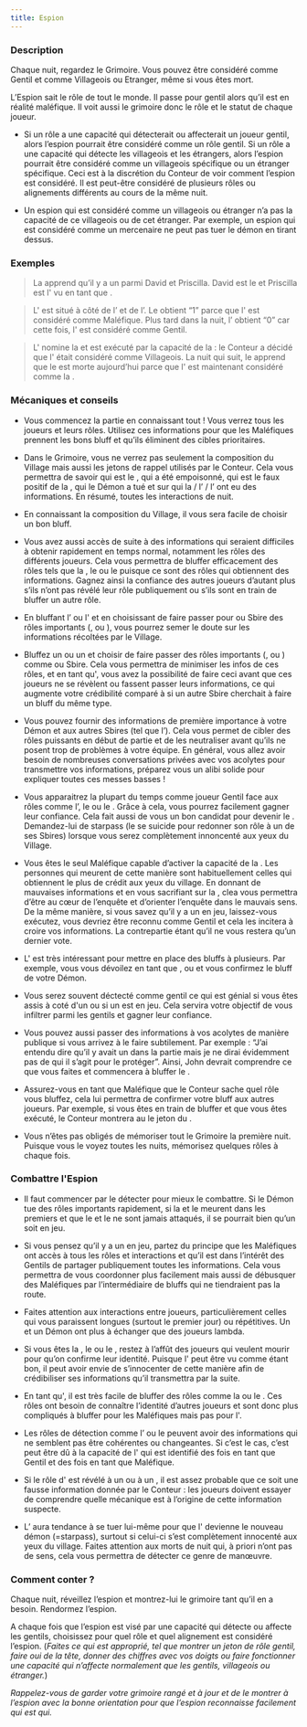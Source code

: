 ```yaml
---
title: Espion
---
```



<Role ESPION header />

### Description

Chaque nuit, regardez le Grimoire. Vous pouvez être considéré comme Gentil et comme Villageois ou Etranger, même si vous êtes mort.

L’Espion sait le rôle de tout le monde. Il passe pour gentil alors qu’il est en réalité maléfique. Il voit aussi le grimoire donc le rôle et le statut de chaque joueur.

-	Si un rôle a une capacité qui détecterait ou affecterait un joueur gentil, alors l’espion pourrait être considéré comme un rôle gentil. Si un rôle a une capacité qui détecte les villageois et les étrangers, alors l’espion pourrait être considéré comme un villageois spécifique ou un étranger spécifique. Ceci est à la discrétion du Conteur de voir comment l’espion est considéré. Il est peut-être considéré de plusieurs rôles ou alignements différents au cours de la même nuit.

-	Un espion qui est considéré comme un villageois ou étranger n’a pas la capacité de ce villageois ou de cet étranger. Par exemple, un espion qui est considéré comme un mercenaire ne peut pas tuer le démon en tirant dessus.

### Exemples 

> La <Role LAVANDIERE /> apprend qu’il y a un <Role GARDIEN /> parmi David et Priscilla. David est le <Role MOINE /> et Priscilla est l'<Role ESPION /> vu en tant que <Role GARDIEN />.

> L'<Role ESPION /> est situé à côté de l’<Role IMP /> et de l’<Role EMPATHIQUE />. Le <Role CUISTOT /> obtient “1” parce que l'<Role ESPION /> est considéré comme Maléfique. Plus tard dans la nuit, l’<Role EMPATHIQUE /> obtient “0” car cette fois, l'<Role ESPION /> est considéré comme Gentil.

> L'<Role ESPION /> nomine la <Role PUCELLE /> et est exécuté par la capacité de la <Role PUCELLE /> : le Conteur a décidé que l'<Role ESPION /> était considéré comme Villageois. La nuit qui suit, le <Role CROQUE_MORT /> apprend que le <Role LAVANDIERE /> est morte aujourd’hui parce que l'<Role ESPION /> est maintenant considéré comme la <Role LAVANDIERE />.

### Mécaniques et conseils

- Vous commencez la partie en connaissant tout ! Vous verrez tous les joueurs et leurs rôles. Utilisez ces informations pour que les Maléfiques prennent les bons bluff et qu’ils éliminent des cibles prioritaires.

- Dans le Grimoire, vous ne verrez pas seulement la composition du Village mais aussi les jetons de rappel utilisés par le Conteur. Cela vous permettra de savoir qui est le <Role SOULARD />, qui a été empoisonné, qui est le faux positif de la <Role VOYANTE />, qui le Démon a tué et sur qui la <Role LAVANDIERE /> / l’<Role ARCHIVISTE /> / l’<Role ENQUETEUR /> ont eu des informations. En résumé, toutes les interactions de nuit. 

- En connaissant la composition du Village, il vous sera facile de choisir un bon bluff.

- Vous avez aussi accès de suite à des informations qui seraient difficiles à obtenir rapidement en temps normal, notamment les rôles des différents joueurs. Cela vous permettra de bluffer efficacement des rôles tels que la <Role LAVANDIERE />, le <Role CROQUE_MORT /> ou le <Role GARDIEN /> puisque ce sont des rôles qui obtiennent des informations. Gagnez ainsi la confiance des autres joueurs d’autant plus s’ils n’ont pas révélé leur rôle publiquement ou s’ils sont en train de bluffer un autre rôle.

- En bluffant l’<Role ARCHIVISTE /> ou l'<Role ENQUETEUR /> et en choisissant de faire passer pour <Role SOULARD /> ou Sbire des rôles importants (<Role EMPATHIQUE />, <Role GARDIEN /> ou <Role MAIRE />), vous pourrez semer le doute sur les informations récoltées par le Village.  

- Bluffez un <Role ARCHIVISTE /> ou un <Role ENQUETEUR /> et choisir de faire passer des rôles importants (<Role EMPATHIQUE />, <Role GARDIEN /> ou <Role MAIRE />) comme <Role SOULARD /> ou Sbire. Cela vous permettra de minimiser les infos de ces rôles, et en tant qu'<Role ESPION />, vous avez la possibilité de faire ceci avant que ces joueurs ne se révèlent ou fassent passer leurs informations, ce qui augmente votre crédibilité comparé à si un autre Sbire cherchait à faire un bluff du même type.

- Vous pouvez fournir des informations de première importance à votre Démon et aux autres Sbires (tel que l’<Role EMPOISONNEUR />). Cela vous permet de cibler des rôles puissants en début de partie et de les neutraliser avant qu’ils ne posent trop de problèmes à votre équipe. En général, vous allez avoir besoin de nombreuses conversations privées avec vos acolytes pour transmettre vos informations, préparez vous un alibi solide pour expliquer toutes ces messes basses !

- Vous apparaitrez la plupart du temps comme joueur Gentil face aux rôles comme l’<Role EMPATHIQUE />, le <Role CUISTOT /> ou le <Role CROQUE_MORT />. Grâce à cela, vous pourrez facilement gagner leur confiance. Cela fait aussi de vous un bon candidat pour devenir le <Role IMP />. Demandez-lui de starpass (le <Role IMP /> se suicide pour redonner son rôle à un de ses Sbires) lorsque vous serez complètement innoncenté aux yeux du Village.

- Vous êtes le seul Maléfique capable d’activer la capacité de la <Role PUCELLE />. Les personnes qui meurent de cette manière sont habituellement celles qui obtiennent le plus de crédit aux yeux du village. En donnant de mauvaises informations et en vous sacrifiant sur la <Role PUCELLE />, clea vous permettra d’être au cœur de l’enquête et d’orienter l’enquête dans le mauvais sens. De la même manière, si vous savez qu’il y a un <Role CROQUE_MORT /> en jeu, laissez-vous exécutez, vous devriez être reconnu comme Gentil et cela les incitera à croire vos informations. La contrepartie étant qu’il ne vous restera qu’un dernier vote. 

- L'<Role ESPION /> est très intéressant pour mettre en place des bluffs à plusieurs. Par exemple, vous vous dévoilez en tant que <Role LAVANDIERE />, <Role ARCHIVISTE /> ou <Role GARDIEN /> et vous confirmez le bluff de votre Démon.

- Vous serez souvent déctecté comme gentil ce qui est génial si vous êtes assis à coté d'un <Role EMPATHIQUE /> ou si un <Role CUISTOT /> est en jeu. Cela servira votre objectif de vous infiltrer parmi les gentils et gagner leur confiance. 

- Vous pouvez aussi passer des informations à vos acolytes de manière publique si vous arrivez à le faire subtilement. Par exemple : “J’ai entendu dire qu’il y avait un <Role MERCENAIRE /> dans la partie mais je ne dirai évidemment pas de qui il s’agit pour le protéger”. Ainsi, John devrait comprendre ce que vous faites et commencera à bluffer le <Role MERCENAIRE />.

- Assurez-vous en tant que Maléfique que le Conteur sache quel rôle vous bluffez, cela lui permettra de confirmer votre bluff aux autres joueurs. Par exemple, si vous êtes en train de bluffer <Role MAJORDOME /> et que vous êtes exécuté, le Conteur montrera au <Role CROQUE_MORT /> le jeton du <Role MAJORDOME />.

- Vous n’êtes pas obligés de mémoriser tout le Grimoire la première nuit. Puisque vous le voyez toutes les nuits, mémorisez quelques rôles à chaque fois.
 
### Combattre l'Espion

- Il faut commencer par le détecter pour mieux le combattre. Si le Démon tue des rôles importants rapidement, si la <Role VOYANTE /> et le <Role CROQUE_MORT /> meurent dans les premiers et que le <Role GARDIEN /> et le <Role SOLDAT /> ne sont jamais attaqués, il se pourrait bien qu’un <Role ESPION /> soit en jeu.

- Si vous pensez qu’il y a un <Role ESPION /> en jeu, partez du principe que les Maléfiques ont accès à tous les rôles et interactions et qu’il est dans l’intérêt des Gentils de partager publiquement toutes les informations. Cela vous permettra de vous coordonner plus facilement mais aussi de débusquer des Maléfiques par l’intermédiaire de bluffs qui ne tiendraient pas la route.

- Faites attention aux interactions entre joueurs, particulièrement celles qui vous paraissent longues (surtout le premier jour) ou répétitives. Un <Role ESPION /> et un Démon ont plus à échanger que des joueurs lambda.

- Si vous êtes la <Role PUCELLE />, le <Role CROQUE_MORT /> ou le <Role GARDIEN />, restez à l’affût des joueurs qui veulent mourir pour qu’on confirme leur identité. Puisque l'<Role ESPION /> peut être vu comme étant bon, il peut avoir envie de s’innocenter de cette manière afin de crédibiliser ses informations qu’il transmettra par la suite.

- En tant qu'<Role ESPION />, il est très facile de bluffer des rôles comme la <Role LAVANDIERE /> ou le <Role GARDIEN />. Ces rôles ont besoin de connaître l’identité d’autres joueurs et sont donc plus compliqués à bluffer pour les Maléfiques mais pas pour l'<Role ESPION />. 

- Les rôles de détection comme l’<Role EMPATHIQUE /> ou le <Role CUISTOT /> peuvent avoir des informations qui ne semblent pas être cohérentes ou changeantes. Si c’est le cas, c’est peut être dû à la capacité de l'<Role ESPION /> qui est identifié des fois en tant que Gentil et des fois en tant que Maléfique.

- Si le rôle d'<Role ESPION /> est révélé à un <Role CROQUE_MORT /> ou à un <Role GARDIEN />, il est assez probable que ce soit une fausse information donnée par le Conteur : les joueurs doivent essayer de comprendre quelle mécanique est à l’origine de cette information suspecte.

- L’<Role IMP /> aura tendance à se tuer lui-même pour que l'<Role ESPION /> devienne le nouveau démon (=starpass), surtout si celui-ci s’est complètement innocenté aux yeux du village. Faites attention aux morts de nuit qui, à priori n’ont pas de sens, cela vous permettra de détecter ce genre de manœuvre.

### Comment conter ?

Chaque nuit, réveillez l’espion et montrez-lui le grimoire tant qu’il en a besoin. Rendormez l’espion.

A chaque fois que l’espion est visé par une capacité qui détecte ou affecte les gentils, choisissez pour quel rôle et quel alignement est considéré l’espion. (_Faites ce qui est approprié, tel que montrer un jeton de rôle gentil, faire oui de la tête, donner des chiffres avec vos doigts ou faire fonctionner une capacité qui n’affecte normalement que les gentils, villageois ou étranger._)

_Rappelez-vous de garder votre grimoire rangé et à jour et de le montrer à l’espion avec la bonne orientation pour que l’espion reconnaisse facilement qui est qui._ 
